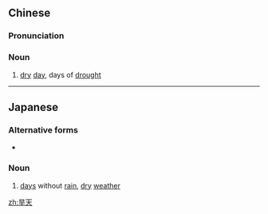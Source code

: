==Chinese==
{{zh-forms}}

===Pronunciation===
{{zh-pron
|m=hàntiān
|cat=n
}}

===Noun===
{{zh-noun}}

# [[dry]] [[day]], days of [[drought]]

----

==Japanese==
{{ja-kanjitab|かん|てん|yomi=o}}

===Alternative forms===
* {{l|ja|干天}}

===Noun===
{{ja-noun|かんてん}}

# [[days]] without [[rain]], [[dry]] [[weather]]

[[zh:旱天]]
